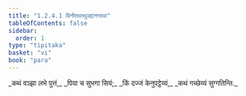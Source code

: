 ```yaml
---
title: "1.2.4.1 विनीतवत्थुउद्दानगाथा"
tableOfContents: false
sidebar:
  order: 1
type: "tipitaka"
basket: "vi"
book: "para"
---
```



<DynamicBreadcrumb />

<Paragraph number="1211" type="verses" book="para">
_कथं वञ्झा लभे पुत्तं,_  
_पिया च सुभगा सियं;_  
_किं दज्जं केनुपट्ठेय्यं,_  
_कथं गच्छेय्यं सुग्गतिन्ति._
</Paragraph>